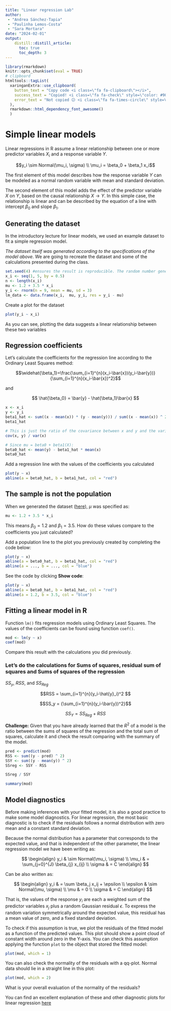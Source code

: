 ```yaml
---
title: "Linear regression Lab"
author:
 - "Andrea Sánchez-Tapia"
 - "Paulinha Lemos-Costa"
 - "Sara Mortara"
date: "2024-02-01"
output:
    distill::distill_article:
      toc: true
      toc_depth: 3
---
```



```r
library(rmarkdown)
knitr::opts_chunk$set(eval = TRUE)
# clipboard
htmltools::tagList(
  xaringanExtra::use_clipboard(
    button_text = "Copy code <i class=\"fa fa-clipboard\"></i>",
    success_text = "Copied! <i class=\"fa fa-check\" style=\"color: #90BE6D\"></i>",
    error_text = "Not copied 😕 <i class=\"fa fa-times-circle\" style=\"color: #F94144\"></i>"
  ),
  rmarkdown::html_dependency_font_awesome()
  )
```

# Simple linear models

Linear regressions in R assume a linear relationship between one or more predictor variables $X_i$ and a response variable $Y$. 

$$y_i \sim Normal(\mu_i, \sigma) \\
\mu_i = \beta_0 + \beta_1 x_i$$

The first element of this model describes how the response variable $Y$ can be modeled as a normal random variable with mean and standard deviation. 

The second element of this model adds the effect of the predictor variable $X$ on $Y$, based on the causal relationship 
$X \rightarrow Y$. In this simple case, the relationship is linear and can be described by the equation of a line with intercept $\beta_0$ and slope $\beta_1$.

## Generating the dataset

In the introductory lecture for linear models, we used an example dataset to fit a simple regression model.

_The dataset itself was generated according to the specifications of the model above_. We are going to recreate the dataset and some of the calculations presented during the class. 

```r
set.seed(4) #ensures the result is reproducible. The random number generation can vary between Operative systems so maybe there will be different datasets in the classroom
x_i <- seq(1, 5, by = 0.5)
n <- length(x_i)
mu <- 1.2 + 3.5 * x_i
y_i <- rnorm(n = 9, mean = mu, sd = 3)
lm_data <- data.frame(x_i,  mu, y_i, res = y_i - mu)
```

Create a plot for the dataset

```r
plot(y_i ~ x_i)
```


As you can see, plotting the data suggests a linear relationship between these two variables

## Regression coefficients

Let's calculate the coefficients for the regression line according to the Ordinary Least Squares method: 

$$\widehat{\beta_1}=\frac{\sum_{i=1}^{n}(x_i-\bar{x})(y_i-\bar{y})}{\sum_{i=1}^{n}(x_i-\bar{x})^2}$$

and 

$$
\hat{\beta_0} = \bar{y} - \hat{\beta_1}\bar{x} 
$$


```r
x <- x_i
y <- y_i
beta1_hat <- sum((x - mean(x)) * (y - mean(y))) / sum((x - mean(x)) ^ 2)
beta1_hat

# This is just the ratio of the covariance between x and y and the variance of x
cov(x, y) / var(x)

# Since mu = beta0 + beta1(X): 
beta0_hat <- mean(y) - beta1_hat * mean(x)
beta0_hat
```


Add a regression line with the values of the coefficients you calculated


```r
plot(y ~ x)
abline(a = beta0_hat, b = beta1_hat, col = "red")
```

## The sample is not the population 

When we generated the dataset ([here](#generating-the-dataset)), $\mu$ was specified as: 

```r
mu <- 1.2 + 3.5 * x_i
```

This means $\beta_0 = 1.2$ and $\beta_1 = 3.5$. How do these values compare to the coefficients you just calculated? 

Add a population line to the plot you previously created by completing the code below: 

```r
plot(y ~ x)
abline(a = beta0_hat, b = beta1_hat, col = "red")
abline(a = ..., b = ..., col = "blue")
```

See the code by clicking __Show code__: 

```r
plot(y ~ x)
abline(a = beta0_hat, b = beta1_hat, col = "red")
abline(a = 1.2, b = 3.5, col = "blue")
```

## Fitting a linear model in R

Function `lm()` fits regression models using Ordinary Least Squares. 
The values of the coefficients can be found using function `coef()`.

```r
mod <- lm(y ~ x)
coef(mod)
```

Compare this result with the calculations you did previously. 

### Let's do the calculations for Sums of squares, residual sum of squares and Sums of squares of the regression

$SS_y$, $RSS$, and $SS_{Reg}$

$$RSS = \sum_{i=1}^{n}(y_i-\hat{y}_i)^2 $$



$$SS_y = {\sum_{i=1}^{n}(y_i-\bar{y})^2}$$


$$SS_Y = SS_{Reg} + RSS$$


**Challenge:** Given that you have already learned that the $R^2$ of a model is the ratio between the sums of squares of the regression and the total sum of squares, calculate it and check the result comparing with the summary of the model. 

```r
pred <- predict(mod)
RSS <- sum((y - pred) ^ 2)
SSY <- sum((y - mean(y)) ^ 2)
SSreg <- SSY - RSS

SSreg / SSY

summary(mod)

```

## Model diagnostics

Before making inferences with your fitted model, it is also a good
practice to make some model diagnostics. For linear regression, the
most basic diagnostic is to check if the residuals follows a normal
distribution with zero mean and a constant standard deviation. 

Because the normal distribution has a parameter that corresponds to
the expected value, and that is independent of the other parameter,
the linear regression model we have been writing as:

$$
\begin{align}
y_i & \sim Normal(\mu_i, \sigma) \\
\mu_i & = \sum_{j=0}^{J} \beta_{j} x_{ij} \\
\sigma & = C
\end{align}
$$

Can be also written as:

$$
\begin{align}
y_i & = \sum \beta_j x_ij + \epsilon \\
\epsilon & \sim Normal(\mu, \sigma) \\
\mu & = 0 \\
\sigma & = C
\end{align}
$$

That is, the values of the response $y_i$ are each a weighted sum of the predictor variables
$x_j$ plus a random Gaussian residual $\epsilon$. To express the
random variation symmetrically around the expected value, this
residual has a mean value of zero, and a fixed standard deviation.

To check if this assumption is true, we plot the residuals of the
fitted model as a function of the predicted values. This plot should
show a point cloud of constant width around zero in the Y-axis. You
can check this assumption applying the function `plot` to the object
that stored the fitted model:


```r
plot(mod, which = 1)
```

You can also check the normality of the residuals with a
qq-plot. Normal data should lie in a straight line in this plot:

```r
plot(mod, which = 2)
```

What is your overall evaluation of the normality of the residuals?

You can find an excellent explanation of these and other diagnostic
plots for linear regression
[here](https://data.library.virginia.edu/diagnostic-plots/)


